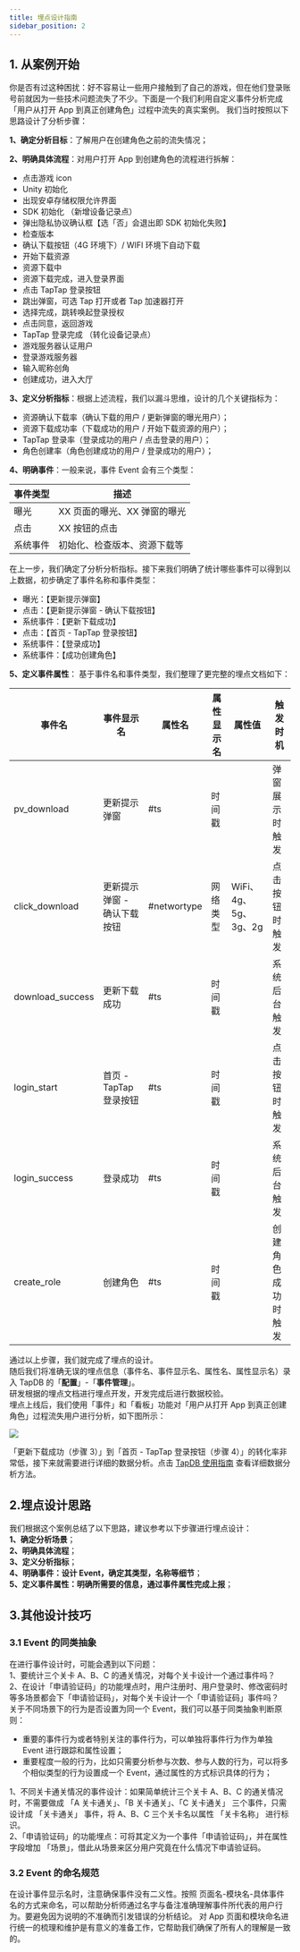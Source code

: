```yaml
---
title: 埋点设计指南
sidebar_position: 2
---
```


## 1. 从案例开始

你是否有过这种困扰：好不容易让一些用户接触到了自己的游戏，但在他们登录账号前就因为一些技术问题流失了不少。下面是一个我们利用自定义事件分析完成「用户从打开 App 到真正创建角色」过程中流失的真实案例。
我们当时按照以下思路设计了分析步骤：

**1、确定分析目标**：了解用户在创建角色之前的流失情况；

**2、明确具体流程**：对用户打开 App 到创建角色的流程进行拆解：

- 点击游戏 icon
- Unity 初始化
- 出现安卓存储权限允许界面
- SDK 初始化 （新增设备记录点）
- 弹出隐私协议确认框【选「否」会退出即 SDK 初始化失败】
- 检查版本
- 确认下载按钮（4G 环境下）/ WIFI 环境下自动下载
- 开始下载资源
- 资源下载中
- 资源下载完成，进入登录界面
- 点击 TapTap 登录按钮
- 跳出弹窗，可选 Tap 打开或者 Tap 加速器打开
- 选择完成，跳转唤起登录授权
- 点击同意，返回游戏
- TapTap 登录完成 （转化设备记录点）
- 游戏服务器认证用户
- 登录游戏服务器
- 输入昵称创角
- 创建成功，进入大厅

**3、定义分析指标**：根据上述流程，我们以漏斗思维，设计的几个关键指标为：

- 资源确认下载率（确认下载的用户 / 更新弹窗的曝光用户）；
- 资源下载成功率（下载成功的用户 / 开始下载资源的用户）；
- TapTap 登录率（登录成功的用户 / 点击登录的用户）；
- 角色创建率（角色创建成功的用户 / 登录成功的用户）；

**4、明确事件**：一般来说，事件 Event 会有三个类型：

| 事件类型 | 描述                |
| ---- | ----------------- |
| 曝光   | XX 页面的曝光、XX 弹窗的曝光 |
| 点击   | XX 按钮的点击          |
| 系统事件 | 初始化、检查版本、资源下载等    |

在上一步，我们确定了分析分析指标。接下来我们明确了统计哪些事件可以得到以上数据，初步确定了事件名称和事件类型：

- 曝光：【更新提示弹窗】
- 点击：【更新提示弹窗 - 确认下载按钮】
- 系统事件：【更新下载成功】
- 点击：【首页 - TapTap 登录按钮】
- 系统事件：【登录成功】
- 系统事件：【成功创建角色】

**5、定义事件属性**：
基于事件名和事件类型，我们整理了更完整的埋点文档如下：

| 事件名              | 事件显示名            | 属性名         | 属性显示名 | 属性值              | 触发时机      |
| ---------------- | ---------------- | ----------- | ----- | ---------------- | --------- |
| pv_download      | 更新提示弹窗           | #ts         | 时间戳   |                  | 弹窗展示时触发   |
| click_download   | 更新提示弹窗 - 确认下载按钮  | #networtype | 网络类型  | WiFi、4g、5g、3g、2g | 点击按钮时触发   |
| download_success | 更新下载成功           | #ts         | 时间戳   |                  | 系统后台触发    |
| login_start      | 首页 - TapTap 登录按钮 | #ts         | 时间戳   |                  | 点击按钮时触发   |
| login_success    | 登录成功             | #ts         | 时间戳   |                  | 系统后台触发    |
| create_role      | 创建角色             | #ts         | 时间戳   |                  | 创建角色成功时触发 |

通过以上步骤，我们就完成了埋点的设计。  
随后我们将准确无误的埋点信息（事件名、事件显示名、属性名、属性显示名）录入 TapDB 的「**配置**」-「**事件管理**」。  
研发根据的埋点文档进行埋点开发，开发完成后进行数据校验。  
埋点上线后，我们使用「事件」和「看板」功能对「用户从打开 App 到真正创建角色」过程流失用户进行分析，如下图所示：

![](/img/customEvent/49e3e7c0d12cd20cdd4f4aed2c8d0044.png)

「更新下载成功（步骤 3）」到「首页 - TapTap 登录按钮（步骤 4）」的转化率非常低，接下来就需要进行详细的数据分析。点击 [TapDB 使用指南](/sdk/tapdb/features/custom-event/event-analyse) 查看详细数据分析方法。

## 2.埋点设计思路

我们根据这个案例总结了以下思路，建议参考以下步骤进行埋点设计：  
**1、确定分析场景**；  
**2、明确具体流程**；  
**3、定义分析指标**；  
**4、明确事件：设计 Event，确定其类型，名称等细节**；  
**5、定义事件属性：明确所需要的信息，通过事件属性完成上报**；

## 3.其他设计技巧

### 3.1 Event 的同类抽象

在进行事件设计时，可能会遇到以下问题：  
1、要统计三个关卡 A、B、C 的通关情况，对每个关卡设计一个通过事件吗？  
2、在设计「申请验证码」的功能埋点时，用户注册时、用户登录时、修改密码时等多场景都会下「申请验证码」，对每个关卡设计一个「申请验证码」事件吗？  
关于不同场景下的行为是否设置为同一个 Event，我们可以基于同类抽象判断原则：

- 重要的事件行为或者特别关注的事件行为，可以单独将事件行为作为单独 Event 进行跟踪和属性设置；
- 重要程度一般的行为，比如只需要分析参与次数、参与人数的行为，可以将多个相似类型的行为设置成一个 Event，通过属性的方式标识具体的行为；

1、不同关卡通关情况的事件设计：如果简单统计三个关卡 A、B、C 的通关情况时，不需要做成 「A 关卡通关」、「B 关卡通关」、「C 关卡通关」 三个事件，只需设计成 「关卡通关」 事件，将 A、B、C 三个关卡名以属性 「关卡名称」 进行标识。  
2、「申请验证码」的功能埋点：可将其定义为一个事件「申请验证码」，并在属性字段增加 「场景」，借此从场景来区分用户究竟在什么情况下申请验证码。

### 3.2 Event 的命名规范

在设计事件显示名时，注意确保事件没有二义性。按照 页面名-模块名-具体事件名的方式来命名，可以帮助分析师通过名字与备注准确理解事件所代表的用户行为。要避免因为说明的不准确而引发错误的分析结论。
对 App 页面和模块命名进行统一的梳理和维护是有意义的准备工作，它帮助我们确保了所有人的理解是一致的。
